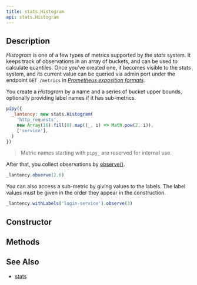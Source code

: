 ```yaml
---
title: stats.Histogram
api: stats.Histogram
---
```


## Description

<Summary/>

_Histogram_ is one of a few types of metrics supported by the _stats_ system. It keeps track of observations in an array of buckets, and can be used to calculate quantiles. Once you've created one, it becomes visible to the _stats_ system, and its current value can be queried via admin port under the endpoint `GET /metrics` in [_Prometheus exposition formats_](https://prometheus.io/docs/instrumenting/exposition_formats/).

You create a _Histogram_ by a name and a series of bucket upper bounds, optionally providing label names if it has sub-metrics.

``` js
pipy({
  _lantency: new stats.Histogram(
    'http_requests',
    new Array(16).fill(0).map((_, i) => Math.pow(2, i)),
    ['service'],
  )
})
```

> Metric names starting with `pipy_` are reserved for internal use.

After that, you collect observations by [observe()](/reference/api/stats/Histogram/observe).

``` js
_lantency.observe(2.6)
```

You can also access a sub-metric by giving values to the labels. The label values must be given in the order they appear in the construction.

``` js
_lantency.withLabels('login-service').observe(3)
```

## Constructor

<Constructor/>

## Methods

<Methods/>

## See Also

* [stats](/reference/api/stats)
